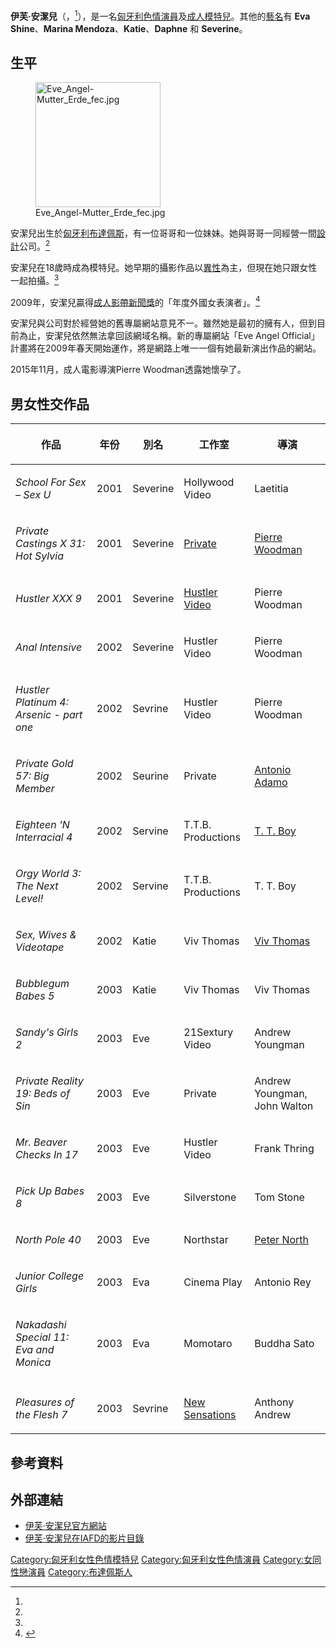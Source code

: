 {{Adult bio
| name            = 伊芙·安潔兒
| gender          = female
| image           = [[File:Eve_Angel_1.jpg|220px]]
| caption         = 2007年12月1日的伊芙·安潔兒
| birth           = {{birth date and age|1983|5|19}}<ref name=eveangel>{{cite web |url=http://www.eveangel.com/preview/aboutme/ |title=Eve Angel official site bio |deadurl=yes |archiveurl=https://web.archive.org/web/20090207191033/http://www.eveangel.com/preview/aboutme/ |archivedate=2009-02-07 }}</ref>
| location        = {{HUN}}[[布達佩斯|布達佩斯]]<ref name=eveangel/>
| birthname       = 
| spouse          = 
| death           = 
| height          = {{height|ft=5|in=6}}<ref name=eveangel/>
| weight          = {{convert|121|lb|kg|abbr=on}}
| measurements    = 34[[罩杯|B]]-24-34 <br/>(88-64-94 cm)<ref name=eveangel/>
| measureispenis  = no 
| shoe size       = 
| eye color       = 棕色<ref name=eveangel/>
| hair color      = 棕色<ref name=eveangel/>
| skin color      = 
| blood           = 
| ethnicity       = 
| alias           = Eva Shine, Eve, Eve Angel, Katie, Servine, Severine, Sevrine, Marina Mendoza<ref>[http://www.marinamendoza.com MarinaMendoza.com] {{webarchive|url=https://web.archive.org/web/20120914115644/http://www.marinamendoza.com/ |date=2012-09-14 }}</ref>
| orientation     = [[女同性戀|女同性戀]]
| number of films = 44<ref name=IAFD>{{iafd name|Severine_pr|f}}</ref> <br />71（根據[[IMDB|IMDB]]）
|        homepage = http://www.eveangelofficial.com/
|            iafd = Severine_pr
|           egafd = e0336
|           bgafd = 
|            imdb = 1475245
|            afdb = 35758
|   eurobabeindex = severine
|        spelling = US
}}
'''伊芙·安潔兒'''（'''{{lang-en|Eve Angel}}'''，{{bd|1983年|5月19日}}<ref name=eveangel/>），是一名[[匈牙利|匈牙利]][[色情演員|色情演員]]及[[成人模特兒|成人模特兒]]。其他的[[藝名|藝名]]有 '''Eva Shine'''、'''Marina Mendoza'''、'''Katie'''、'''Daphne''' 和 '''Severine'''。

==生平==
[[File:Eve_Angel-Mutter_Erde_fec.jpg|200px]]

安潔兒出生於[[匈牙利|匈牙利]][[布達佩斯|布達佩斯]]，有一位哥哥和一位妹妹。她與哥哥一同經營一間[[設計|設計]]公司。<ref name=eveangel/>

安潔兒在18歲時成為模特兒。她早期的攝影作品以[[異性戀|異性]]為主，但現在她只跟女性一起拍攝。<ref name=eveangel/>

2009年，安潔兒贏得[[成人影帶新聞獎|成人影帶新聞獎]]的「年度外國女表演者」。<ref name=avnwin09>{{cite web|title=2009 AVN Award-Winners Announced |publisher=AVN.com |url=http://www.avn.com/video/articles/34090.html |author=David Sullivan |accessdate=2009-01-11 |date=2009-01-11 |deadurl=yes |archiveurl=https://web.archive.org/web/20090114041233/http://www.avn.com/video/articles/34090.html |archivedate=2009-01-14 }}</ref>

安潔兒與公司對於經營她的舊專屬網站意見不一。雖然她是最初的擁有人，但到目前為止，安潔兒依然無法拿回該網域名稱。新的專屬網站「Eve Angel Official」計畫將在2009年春天開始運作，將是網路上唯一一個有她最新演出作品的網站。

2015年11月，成人電影導演Pierre Woodman透露她懷孕了。

==男女性交作品==
{| class="wikitable sortable"
|-
! 作品 !! 年份!! 別名 !! 工作室 !! 導演
|-
| ''School For Sex – Sex U'' || 2001 || Severine || Hollywood Video || Laetitia
|-
| ''Private Castings X 31: Hot Sylvia'' || 2001 || Severine || [[Private_Media_Group|Private]] || [[Pierre_Woodman|Pierre Woodman]]
|-
| ''Hustler XXX 9'' || 2001 || Severine || [[Hustler_Video|Hustler Video]] || Pierre Woodman
|-
| ''Anal Intensive'' || 2002 || Severine || Hustler Video || Pierre Woodman
|-
| ''Hustler Platinum 4: Arsenic - part one'' || 2002 || Sevrine || Hustler Video || Pierre Woodman
|-
| ''Private Gold 57: Big Member'' || 2002 || Seurine || Private || [[Antonio_Adamo|Antonio Adamo]]
|-
| ''Eighteen 'N Interracial 4'' || 2002 || Servine || T.T.B. Productions || [[T._T._Boy|T. T. Boy]]
|-
| ''Orgy World 3: The Next Level!'' || 2002 || Servine || T.T.B. Productions || T. T. Boy
|-
| ''Sex, Wives & Videotape'' || 2002 || Katie || Viv Thomas || [[Viv_Thomas|Viv Thomas]]
|-
| ''Bubblegum Babes 5'' || 2003 || Katie || Viv Thomas || Viv Thomas
|-
| ''Sandy's Girls 2'' || 2003 || Eve || 21Sextury Video || Andrew Youngman
|-
| ''Private Reality 19: Beds of Sin'' || 2003 || Eve || Private || Andrew Youngman, John Walton
|-
| ''Mr. Beaver Checks In 17'' || 2003 || Eve || Hustler Video || Frank Thring
|-
| ''Pick Up Babes 8'' || 2003 || Eve || Silverstone || Tom Stone
|-
| ''North Pole 40'' || 2003 || Eve || Northstar || [[Peter_North_(actor)|Peter North]]
|-
| ''Junior College Girls'' || 2003 || Eva || Cinema Play || Antonio Rey
|-
| ''Nakadashi Special 11: Eva and Monica'' || 2003 || Eva || Momotaro || Buddha Sato
|-
|-
| ''Pleasures of the Flesh 7'' || 2003 || Sevrine || [[New_Sensations_(studio)|New Sensations]] || Anthony Andrew
|}

==參考資料==
{{Reflist}}

==外部連結==
* [http://www.EveAngelOfficial.com 伊芙·安潔兒官方網站] {{Wayback|url=http://www.eveangelofficial.com/ |date=20210124235253 }}
* [http://www.iafd.com/person.rme/perfid=Severine_pr/gender=f/eve-angel.htm 伊芙·安潔兒在IAFD的影片目錄] {{Wayback|url=http://www.iafd.com/person.rme/perfid=Severine_pr/gender=f/eve-angel.htm |date=20200304085942 }}
{{commonscat|Eve Angel}}

{{DEFAULTSORT:Angel, Eve}}
[[Category:匈牙利女性色情模特兒|Category:匈牙利女性色情模特兒]]
[[Category:匈牙利女性色情演員|Category:匈牙利女性色情演員]]
[[Category:女同性戀演員|Category:女同性戀演員]]
[[Category:布達佩斯人|Category:布達佩斯人]]